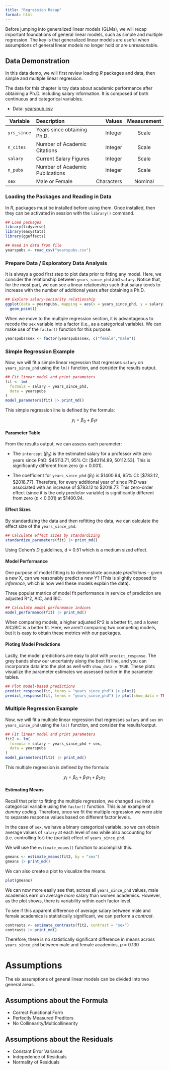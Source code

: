 ```yaml
---
title: "Regression Recap"
format: html
---
```


Before jumping into generalized linear models (GLMs), we will recap important foundations of general linear models, such as simple and multiple regression. The key is that generalized linear models are useful when assumptions of general linear models no longer hold or are unreasonable.

## Data Demonstration

In this data demo, we will first review loading <i>R</i> packages and data, then simple and multiple linear regression.

The data for this chapter is toy data about academic performance after obtaining a Ph.D. including salary information. It is composed of both continuous and categorical variables.

-   Data: <a href="./yearspub.csv" download> yearspub.csv </a>

| Variable    | Description                     |     Values | Measurement |
|-------------|:--------------------------------|-----------:|:-----------:|
| `yrs_since` | Years since obtaining Ph.D.     |    Integer |    Scale    |
| `n_cites`   | Number of Academic Citations    |    Integer |    Scale    |
| `salary`    | Current Salary Figures          |    Integer |    Scale    |
| `n_pubs`    | Number of Academic Publications |    Integer |    Scale    |
| `sex`       | Male or Female                  | Characters |   Nominal   |

### Loading the Packages and Reading in Data

In <i>R</i>, packages must be installed before using them. Once installed, then they can be activated in session with the `library()` command.

```r
## Load packages
library(tidyverse)
library(easystats)
library(ggeffects)

## Read in data from file
yearspubs <- read_csv("yearspubs.csv")

```

### Prepare Data / Exploratory Data Analysis

It is always a good first step to plot data prior to fitting any model. Here, we consider the relationship between `years_since_phd` and `salary`. Notice that, for the most part, we can see a linear relationship such that salary tends to increase with the number of additional years after obtaining a Ph.D.

```r
## Explore salary-seniority relationship
ggplot(data = yearspubs, mapping = aes(x = years_since_phd, y = salary)) + 
  geom_point()
```

When we move to the multiple regression section, it is advantageous to recode the `sex` variable into a factor (i.e., as a categorical variable). We can make use of the `factor()` function for this purpose. 

```r
yearspubs$sex <- factor(yearspubs$sex, c("female","male"))
```

### Simple Regression Example

Now, we will fit a simple linear regression that regresses `salary` on `years_since_phd` using the `lm()` function, and consider the results output.

```r

## Fit linear model and print parameters
fit <- lm(
  formula = salary ~ years_since_phd,
  data = yearspubs
)
model_parameters(fit) |> print_md()

```

This simple regression line is defined by the formula:

$$ y_{\hat{i}} = \beta_0 + \beta_1 x $$


#### Parameter Table

From the results output, we can assess each parameter:

-   The `intercept` ($\beta_0$) is the estimated salary for a professor with zero years since PhD: \$45113.71, 95% CI: \[\$40114.89, 50112.53\]. This is significantly different from zero (<i>p</i> \< 0.001).

-   The coefficient for `years_since_phd` ($\beta_1$) is \$1400.94, 95% CI: \[\$783.12, \$2018.77\]. Therefore, for every additional year of since PhD was associated with an increase of \$783.12 to \$2018.77. This zero-order effect (since it is the only predictor variable) is significantly different from zero (<i>p</i> \< 0.001) at \$1400.94.

#### Effect Sizes

By standardizing the data and then refitting the data, we can calculate the effect size of the `years_since_phd`.

```r
## Calculate effect sizes by standardizing
standardize_parameters(fit) |> print_md()

```

Using Cohen's <i>D</i> guidelines, d = 0.51 which is a medium sized effect.

#### Model Performance

One purpose of model fitting is to demonstrate accurate <i>predictions</i> -- given a new X, can we reasonably predict a new Y? (This is slightly opposed to <i>inference</i>, which is how well these models explain the data).

Three popular metrics of model fit performance in service of prediction are adjusted R\^2, AIC, and BIC.

```r
## Calculate model performance indices
model_performance(fit) |> print_md()

```

When comparing models, a higher adjusted R\^2 is a better fit, and a lower AIC/BIC is a better fit. Here, we aren't comparing two competing models, but it is easy to obtain these metrics with our packages.

#### Ploting Model Predictions

Lastly, the model predictions are easy to plot with `predict_response`. The grey bands show our uncertainty along the best fit line, and you can incorporate data into the plot as well with `show_data = TRUE`. These plots visualize the parameter estimates we assessed earlier in the parameter tables.

```r
## Plot model-based predictions
predict_response(fit, terms = "years_since_phd") |> plot()
predict_response(fit, terms = "years_since_phd") |> plot(show_data = TRUE)
```

### Multiple Regression Example 

Now, we will fit a multiple linear regression that regresses `salary` and `sex` on `years_since_phd` using the `lm()` function, and consider the results/output.

```r
## Fit linear model and print parameters
fit2 <- lm(
  formula = salary ~ years_since_phd + sex,
  data = yearspubs
)
model_parameters(fit2) |> print_md()

```

This multiple regression is defined by the formula:

$$ y_{\hat{i}} = \beta_0 + \beta_1 x_1 + \beta_2 x_2 $$

#### Estimating Means

Recall that prior to fitting the multiple regression, we changed `sex` into a categorical variable using the `factor()` function. This is an example of <i>dummy coding</i>. Therefore, once we fit the multiple regression we were able to separate response values based on different factor levels.

In the case of `sex`, we have a binary categorical variable, so we can obtain average values of `salary` at each level of sex while also accounting for (i.e. controlling for) the (partial) effect of `years_since_phd`. 

We will use the `estimate_means()` function to accomplish this. 

```r
gmeans <- estimate_means(fit2, by = "sex")
gmeans |> print_md()

```

We can also create a plot to visualize the means. 
```r
plot(gmeans)
```

We can now more easily see that, across all `years_since_phd` values, male academics earn on average <i>more</i> salary than women academics. However, as the plot shows, there is variability within each factor level. 

To see if this apparent difference of average salary between male and female academics is statistically significant, we can perform a <i>contrast</i>. 

```r
contrasts <- estimate_contrasts(fit2, contrast = "sex")
contrasts |> print_md()
```

Therefore, there is no statistically significant difference in means across `years_since_phd` between male and female academics, <i>p</i> = 0.130

# Assumptions

The six assumptions of general linear models can be divided into two general areas.

## Assumptions about the Formula

-   Correct Functional Form
-   Perfectly Measured Preditors
-   No Collinearity/Multicollinearity

## Assumptions about the Residuals

-   Constant Error Variance
-   Indepedence of Residuals
-   Normality of Residuals
